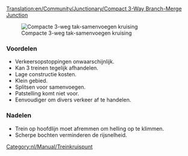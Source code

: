 [[Translation:en/Community/Junctionary/Compact 3-Way Branch-Merge Junction]]
{{nl/Community/Junctionary/Kruispuntenmenu}}

[[File:en/Community/Junctionary/6x8 3 Way Split before Merge Junction.png|frame|none|Compacte 3-weg tak-samenvoegen kruising]]

===Voordelen===
*Verkeersopstoppingen onwaarschijnlijk.
*Kan 3 treinen tegelijk afhandelen.
*Lage constructie kosten.
*Klein gebied.
*Splitsen voor samenvoegen.
*Patstelling komt niet voor.
*Eenvoudiger om divers verkeer af te handelen.

===Nadelen===
*Trein op hoofdlijn moet afremmen om helling op te klimmen.
*Scherpe bochten verminderen de rijsnelheid.

[[Category:nl/Manual/Treinkruispunt]]
